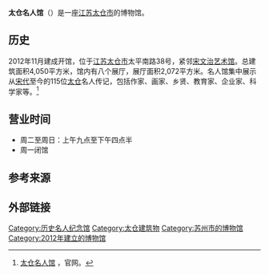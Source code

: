 '''太仓名人馆'''（{{lang-en|Taicang Celebrities Memorial Museum}}）是一座[[江苏|江苏]][[太仓市|太仓市]]的博物馆。

==历史==
2012年11月建成开馆，位于[[江苏|江苏]][[太仓市|太仓市]]太平南路38号，紧邻[[宋文治艺术馆|宋文治艺术馆]]。总建筑面积4,050平方米，馆内有八个展厅，展厅面积2,072平方米。名人馆集中展示从[[宋代|宋代]]至今的115位[[太仓|太仓]]名人传记，包括作家、画家、乡贤、教育家、企业家、科学家等。<ref>[http://swzam.org/about/ 太仓名人馆] {{Wayback|url=http://swzam.org/about/ |date=20190530051029 }}，官网。</ref>

==营业时间==
*周二至周日：上午九点至下午四点半
*周一闭馆

==参考来源==
{{reflist}}

==外部链接==
{{Official website|http://swzam.org}}

[[Category:历史名人纪念馆|Category:历史名人纪念馆]]
[[Category:太仓建筑物|Category:太仓建筑物]]
[[Category:苏州市的博物馆|Category:苏州市的博物馆]]
[[Category:2012年建立的博物馆|Category:2012年建立的博物馆]]
